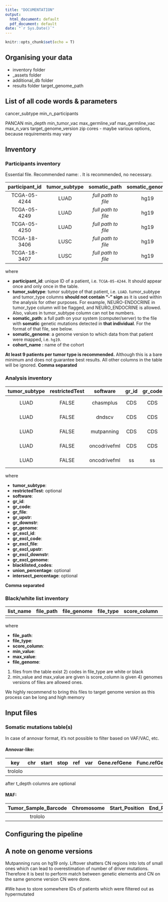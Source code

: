 ```yaml
---
title: "DOCUMENTATION"
output:
  html_document: default
  pdf_document: default
date: "`r Sys.Date()`"
---
```


```r
knitr::opts_chunk$set(echo = T)
```

## Organising your data
* inventory folder
* _assets folder
* additional_db folder
* results folder
target_genome_path

## List of all code words & parameters
cancer_subtype
min_n_participants

PANCAN
min_depth
min_tumor_vac
max_germline_vaf
max_germline_vac
max_n_vars
target_genome_version
zip
cores - maybe various options, because requirements may vary

## Inventory

### Participants inventory

Essential file. Recommended name: . It is recommended, no necessary.

| **participant_id** | **tumor_subtype** |   **somatic_path**   | **somatic_genome** | **cohort_name** |
|:------------------:|:-----------------:|:--------------------:|:------------------:|:---------------:|
| TCGA-05-4244       | LUAD              |  *full path to file* |      hg19          |      TCGA       |
| TCGA-05-4249       | LUAD              |  *full path to file* |      hg19          |      TCGA       |
| TCGA-05-4250       | LUAD              |  *full path to file* |      hg19          |      TCGA       |
| TCGA-18-3406       | LUSC              |  *full path to file* |      hg19          |      TCGA       |
| TCGA-18-3407       | LUSC              |  *full path to file* |      hg19          |      TCGA       |

where
    
- **participant_id**: unique ID of a patient, i.e. `TCGA-05-4244`. It should
                      appear once and only once in the table.
- **tumor_subtype**: tumor subtype of that patient, i.e. `LUAD`. 
                     tumor_subtype and tumor_type columns 
                     **should not contain "-" sign** as it is used within the 
                     analysis for other purposes. For example, NEURO-ENDOCRINE
                     in tumor_type column will be flagged, and NEURO_ENDOCRINE
                     is allowed. Also, values in tumor_subtype column can not
                     be numbers.
- **somatic_path**: a full path on your system (computer/server) to the 
                    file with **somatic** genetic mutations detected in **that
                    individual**. For the format of that file, see below.
- **somatic_genome**: a genome version to which data from that patient were
                      mapped, i.e. `hg19`.
- **cohort_name** : name of the cohort
                      
**At least 9 patients per tumor type is recommended.** Although this is a bare
minimum and does not guarantee best results. All other columns in the table 
will be ignored. **Comma separated**

### Analysis inventory

| **tumor_subtype** | **restrictedTest** | **software** | **gr_id** | **gr_code** | **gr_file** | **gr_upstr** | **gr_downstr** | **gr_genome** | **gr_base** | **gr_excl_id** | **gr_excl_code** | **gr_excl_file** | **gr_excl_upstr** | **gr_excl_downstr** | **gr_excl_genome** | **gr_excl_base** | **blacklisted_codes** | **union_percentage** | **intersect_percentage** |
|:-----------------:|:------------------:|:------------:|:---------:|:-----------:|:---------------------------------------------------------------------------------------------------------------------------:|:------------:|:--------------:|:-------------:|:-----------:|:--------------:|:----------------:|:---------------------------------------------------------------------------------------------------------------------------:|:-----------------:|:-------------------:|:------------------:|:----------------:|:---------------------:|:--------------------:|:------------------------:|
| LUAD              | FALSE              | chasmplus    | CDS       | CDS         | /Users/maria/Desktop/BitBucket//Noncoding_drivers/_assets/additional_db_processed_2023-02-21/hg38.refGene_biotyped_hg38.gtf | 0            | 0              | hg19          | 0           | NA             | NA               | NA                                                                                                                          | NA                | NA                  | NA                 | NA               | CRG;DAC;DUKE          | NA                   | NA                       |
| LUAD              | FALSE              | dndscv       | CDS       | CDS         | /Users/maria/Desktop/BitBucket//Noncoding_drivers/_assets/additional_db_processed_2023-02-21/hg38.refGene_biotyped_hg38.gtf | 0            | 0              | hg19          | 0           | NA             | NA               | NA                                                                                                                          | NA                | NA                  | NA                 | NA               | CRG;DAC;DUKE          | NA                   | NA                       |
| LUAD              | FALSE              | mutpanning   | CDS       | CDS         | /Users/maria/Desktop/BitBucket//Noncoding_drivers/_assets/additional_db_processed_2023-02-21/hg38.refGene_biotyped_hg38.gtf | 0            | 0              | hg19          | 0           | NA             | NA               | NA                                                                                                                          | NA                | NA                  | NA                 | NA               | CRG;DAC;DUKE          | NA                   | NA                       |
| LUAD              | FALSE              | oncodrivefml | CDS       | CDS         | /Users/maria/Desktop/BitBucket//Noncoding_drivers/_assets/additional_db_processed_2023-02-21/hg38.refGene_biotyped_hg38.gtf | 0            | 0              | hg19          | 0           | NA             | NA               | NA                                                                                                                          | NA                | NA                  | NA                 | NA               | CRG;DAC;DUKE          | NA                   | NA                       |
| LUAD              | FALSE              | oncodrivefml | ss        | ss          | /Users/maria/Desktop/BitBucket//Noncoding_drivers/_assets/additional_db_processed_2023-02-21/hg38.refGene_biotyped_hg38.gtf | 20           | 6              | hg19          | 0           | CDS            | CDS              | /Users/maria/Desktop/BitBucket//Noncoding_drivers/_assets/additional_db_processed_2023-02-21/hg38.refGene_biotyped_hg38.gtf | 0                 | 0                   | hg19               | 0                | CRG;DAC;DUKE          | 50                   | 80                       |

where

- **tumor_subtype**: 
- **restrictedTest**: optional
- **software**: 
- **gr_id**: 
- **gr_code**: 
- **gr_file**: 
- **gr_upstr**: 
- **gr_downstr**: 
- **gr_genome**: 
- **gr_excl_id**: 
- **gr_excl_code**: 
- **gr_excl_file**: 
- **gr_excl_upstr**: 
- **gr_excl_downstr**: 
- **gr_excl_genome**: 
- **blacklisted_codes**: 
- **union_percentage**: optional
- **intersect_percentage**: optional

**Comma separated**

### Black/white list inventory
|**list_name**|**file_path** |**file_genome**| **file_type**  |**score_column**|**min_value**| **max_value** |
|:-----------:|:------------:|:-------------:|:--------------:|:--------------:|:-----------:|:-------------:|
|             |              |               |                |                |             |               |

where

- **file_path**: 
- **file_type**: 
- **score_column**: 
- **min_value**: 
- **max_value**: 
- **file_genome**: 

1) files from the table exist 2) codes in file_type are white or black 
3) min_value and max_value are given is score_column is given 4) genomes versions of 
files are allowed ones.

We highly recommend to bring this files to target genome version as this process
can be long and high memory

## Input files

### Somatic mutations table(s)
In case of annovar format, it's not possible to filter based on VAF/VAC, etc.

#### Annovar-like:

|key|chr|start|stop|ref|var|Gene.refGene|Func.refGene|ExonicFunc.refGene|GeneDetail.refGene|AAChange.refGene|Use.For.Plots|Use.For.Plots.Indel|t_depth|t_ref_count|t_alt_count|n_depth|n_ref_count|n_alt_count|t_maxVAF|
|---|---|-----|----|---|---|------------|------------|------------------|------------------|----------------|-------------|-------------------|-------|-----------|-----------|-------|-----------|-----------|--------|
|trololo|   |     |    |   |   |            |            |                  |                  |                |             |                   |       |           |           |       |           |           |        |


after t_depth columns are optional

#### MAF:

|Tumor_Sample_Barcode|Chromosome|Start_Position|End_Position|Reference_Allele|Tumor_Seq_Allele2|Gene|Variant_Classification|Amino_acids|t_depth|t_ref_count|t_alt_count|n_depth|n_ref_count|n_alt_count|t_maxVAF|
|:------------------:|:--------:|:------------:|:----------:|:--------------:|:---------------:|:--:|:--------------------:|:---------:|:-----:|:---------:|:---------:|:-----:|:---------:|:---------:|:------:|
|      trololo       |          |              |            |                |                 |    |                      |           |       |           |           |       |           |           |        |


## Configuring the pipeline

## A note on genome versions
Mutpanning runs on hg19 only. Liftover shatters CN regions into lots of small 
ones which can lead to overestimation of number of driver mutations. Therefore
it is best to perform match between genetic elements and CN on the same genome
version CN were done.

#We have to store somewhere IDs of patients which were filtered out as hypermutated
